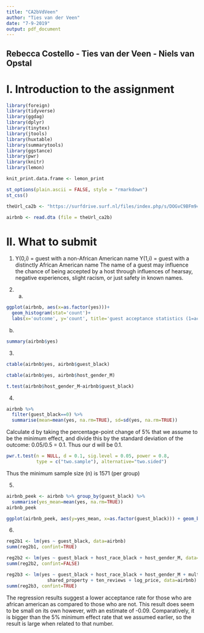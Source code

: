 ---
title: "CA2bVdVeen"
author: "Ties van der Veen"
date: "7-9-2019"
output: pdf_document
---

## Rebecca Costello - Ties van der Veen - Niels van Opstal

# I. Introduction to the assignment

```{r}
library(foreign)
library(tidyverse)
library(ggdag)
library(dplyr)
library(tinytex)
library(jtools)
library(huxtable)
library(summarytools)
library(ggstance)
library(pwr)
library(knitr)
library(lemon)
```

```{r}
knit_print.data.frame <- lemon_print
```

```{r}
st_options(plain.ascii = FALSE, style = "rmarkdown")
st_css()
```

```{r}
theUrl_ca2b <- "https://surfdrive.surf.nl/files/index.php/s/DOGvC9BFm945QF1/download"

airbnb <- read.dta (file = theUrl_ca2b)
```

# II. What to submit

(1) Y(0,i) = guest with a non-African American name
    Y(1,i) = guest with a distinctly African American name
The name of a guest may influence the chance of being accepted by a host through influences of hearsay, negative experiences, slight racism, or just safety in known names.

(2) (a)

```{r}
ggplot(airbnb, aes(x=as.factor(yes)))+
  geom_histogram(stat='count')+
  labs(x='outcome', y='count', title='guest acceptance statistics (1=accepted)')
```

(b) 

```{r}
summary(airbnb$yes)
```

(3) 
```{r}
ctable(airbnb$yes, airbnb$guest_black)
```

```{r}
ctable(airbnb$yes, airbnb$host_gender_M)
```

```{r}
t.test(airbnb$host_gender_M~airbnb$guest_black)
```

(4) 

```{r}
airbnb %>%
  filter(guest_black==0) %>%
  summarise(mean=mean(yes, na.rm=TRUE), sd=sd(yes, na.rm=TRUE))
```
 Calculate d by taking the percentage-point change of 5% that we assume to be the minimum effect, and divide this by the standard deviation of the outcome: 0.05/0.5 = 0.1. Thus our d will be 0.1.
 
```{r}
pwr.t.test(n = NULL, d = 0.1, sig.level = 0.05, power = 0.8,
           type = c("two.sample"), alternative="two.sided")
```
 
 Thus the minimum sample size (n) is 1571 (per group)
 

(5) 
```{r}
airbnb_peek <- airbnb %>% group_by(guest_black) %>%
  summarise(yes_mean=mean(yes, na.rm=TRUE))
airbnb_peek
```

```{r}
ggplot(airbnb_peek, aes(y=yes_mean, x=as.factor(guest_black))) + geom_bar(stat='identity', fill='darkblue') + labs(x='guest black', y='accepted', title='Being accepted on condition of being black')
```
 
 (6)
 
```{r}
reg2b1 <- lm(yes ~ guest_black, data=airbnb)
summ(reg2b1, confint=TRUE)
```
 
```{r}
reg2b2 <- lm(yes ~ guest_black + host_race_black + host_gender_M, data=airbnb)
summ(reg2b2, confint=FALSE)
```

```{r}
reg2b3 <- lm(yes ~ guest_black + host_race_black + host_gender_M + multiple_listings +
               shared_property + ten_reviews + log_price, data=airbnb)
summ(reg2b3, confint=TRUE)
```
 
 The regression results suggest a lower acceptance rate for those who are african american as compared to those who are not. This result does seem to be small on its own however, with an estimate of -0.09. Comparatively, it is bigger than the 5% minimum effect rate that we assumed earlier, so the result is large when related to that number.
 
 
 



